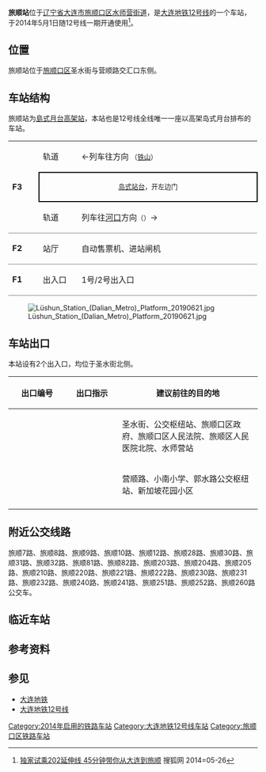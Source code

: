 {{Infobox Station
|name = 旅顺
|eng_name = Lvshun
|linecolour = {{大连地铁颜色|12}}
|image = 旅顺站.jpg
|caption = 旅顺站站房外景
|address = {{CHN}}[[辽宁省|辽宁省]][[大连市|大连市]][[旅顺口区|旅顺口区]]圣水街与营顺路交汇口东侧
|coord = 
|structure = 架空车站
|line = {{大连地铁线路名|12|c}}
|hall = 地面站厅
|opened = 2014年5月1日
|platforms = 1个[[岛式站台|岛式站台]]
|exits = 2个
|first = 
{{大连地铁线路名|12|c}}
: 往[[旅顺新港站|旅顺新港]]：06:37
: 往[[河口站_(辽宁省)|河口]]：06:23
|last = 
{{大连地铁线路名|12|c}}
: 往[[旅顺新港站|旅顺新港]]：<br>21:02（常规）/21:32（夏运延时）
: 往[[河口站_(辽宁省)|河口]]：<br>21:03（常规）/21:33（夏运延时）
|Map = 
|adjacent = {{Adjacent stations|system=Dalian Metro
|line1=12|left1=铁山|right1=塔河湾}}
}}

'''旅顺站'''位于[[辽宁省|辽宁省]][[大连市|大连市]][[旅顺口区|旅顺口区]][[水师营街道|水师营街道]]，是[[大连地铁12号线|大连地铁12号线]]的一个车站，于2014年5月1日随12号线一期开通使用<ref>[http://news.focus.cn/dl/2014-05-22/5070818.html 独家试乘202延伸线 45分钟带你从大连到旅顺] {{Wayback|url=http://news.focus.cn/dl/2014-05-22/5070818.html |date=20161115132151 }} 搜狐网 2014=05-26</ref>。

== 位置 ==
旅顺站位于[[旅顺口区|旅顺口区]]圣水街与营顺路交汇口东侧。

==车站结构==
旅顺站为[[島式月台|島式月台]][[高架站|高架站]]，本站也是12号线全线唯一一座以高架岛式月台排布的车站。

{|cellspacing=0 cellpadding=3
|-
|style="border-bottom:solid 1px gray;" rowspan=3 valign=top|'''F3'''
|轨道
|←{{大连地铁线路名|12|c}}列车往{{站|旅顺新港}}方向 <small>（[[铁山站_(大连市)|铁山]]）</small>
|-
|style="border-right:solid 2px black;border-left:solid 2px black;border-top:solid 2px black;border-bottom:solid 2px black;" colspan=2|<center><small>[[岛式站台|岛式站台]]，开左边门</small></center>
|-
|style="border-bottom:solid 1px gray;"|轨道
|style="border-bottom:solid 1px gray;"|{{大连地铁线路名|12|c}}列车往[[河口站_(辽宁省)|河口]]方向<small>（{{站|塔河湾}}）</small>→
|-
|style="border-top:solid 1px gray;border-bottom:solid 1px gray;" width=50|'''F2'''
|style="border-top:solid 1px gray;border-bottom:solid 1px gray;" width=70|站厅
|style="border-top:solid 1px gray;border-bottom:solid 1px gray;" width=400|自动售票机、进站闸机
|-
|style="border-top:solid 1px gray;border-bottom:solid 1px gray;" width=50|'''F1'''
|style="border-top:solid 1px gray;border-bottom:solid 1px gray;" width=70|出入口
|style="border-top:solid 1px gray;border-bottom:solid 1px gray;" width=400|1号/2号出入口
|}
[[File:Lüshun_Station_(Dalian_Metro)_Platform_20190621.jpg|thumb]]

==车站出口==
本站设有2个出入口，均位于圣水街北侧。

{| class="wikitable"
! width=100 | 出口编号 !! width=90 | 出口指示 !! 建议前往的目的地
|-
| {{港鐵出口|1L}}  ||  || 圣水街、公交枢纽站、旅顺口区政府、旅顺口区人民法院、旅顺区人民医院北院、水师营站
|-
| {{港鐵出口|2L}}  ||  || 营顺路、小南小学、郭水路公交枢纽站、新加坡花园小区
|-
|}

==附近公交线路==
旅顺7路、旅顺8路、旅顺9路、旅顺10路、旅顺12路、旅顺28路、旅顺30路、旅顺31路、旅顺32路、旅顺81路、旅顺82路、旅顺203路、旅顺204路、旅顺205路、旅顺210路、旅顺220路、旅顺221路、旅顺222路、旅顺230路、旅顺231路、旅顺232路、旅顺240路、旅顺241路、旅顺251路、旅顺252路、旅顺260路公交车。

==临近车站==
{{Start rail box|大连地铁}}
{{s-inop|[[塔河湾站|塔河湾站]]|往[[河口站_(辽宁省)|河口]]方向}}
{{s-line|旅顺|[[大连地铁12号线|大连地铁12号线]]|{{大连地铁颜色|12}}}}
{{s-inop|[[铁山镇站|铁山镇站]]|往[[旅顺新港站|旅顺新港]]方向}}
{{end box}}

==参考资料==
{{reflist}}

==参见==
*[[大连地铁|大连地铁]]
*[[大连地铁12号线|大连地铁12号线]]

{{大连地铁12号线|nocat}}

[[Category:2014年启用的铁路车站|Category:2014年启用的铁路车站]]
[[Category:大连地铁12号线车站|Category:大连地铁12号线车站]]
[[Category:旅顺口区铁路车站|Category:旅顺口区铁路车站]]